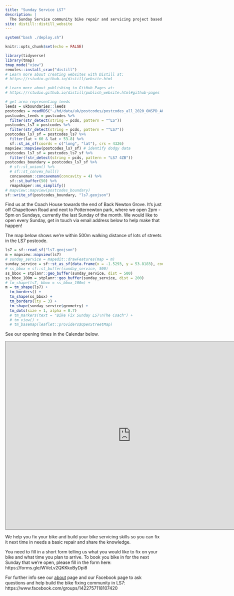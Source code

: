 ```yaml
---
title: "Sunday Service LS7"
description: |
  The Sunday Service community bike repair and servicing project based in the LS7 area, Chapeltown, Leeds
site: distill::distill_website
---
```


```r
system("bash ./deploy.sh")
```


```r
knitr::opts_chunk$set(echo = FALSE)

library(tidyverse)
library(tmap)
tmap_mode("view")
remotes::install_cran("distill")
# Learn more about creating websites with Distill at:
# https://rstudio.github.io/distill/website.html

# Learn more about publishing to GitHub Pages at:
# https://rstudio.github.io/distill/publish_website.html#github-pages

```

```r
# get area representing leeds
leeds = ukboundaries::leeds
postcodes = readRDS("~/hd/data/uk/postcodes/postcodes_all_2020_ONSPD_AUG_2020_UK_lonlat.Rds")
postcodes_leeds = postcodes %>% 
  filter(str_detect(string = pcds, pattern = "^LS"))
postcodes_ls7 = postcodes %>% 
  filter(str_detect(string = pcds, pattern = "^LS7"))
postcodes_ls7_sf = postcodes_ls7 %>% 
  filter(lat < 60 & lat > 53.8) %>% 
  sf::st_as_sf(coords = c("long", "lat"), crs = 4326)
mapview::mapview(postcodes_ls7_sf) # identify dodgy data
postcodes_ls7_sf = postcodes_ls7_sf %>% 
  filter(!str_detect(string = pcds, pattern = "LS7 4ZB"))
postcodes_boundary = postcodes_ls7_sf %>% 
  # sf::st_union() %>% 
  # sf::st_convex_hull()
  concaveman::concaveman(concavity = 4) %>% 
  sf::st_buffer(50) %>% 
  rmapshaper::ms_simplify()
# mapview::mapview(postcodes_boundary)
sf::write_sf(postcodes_boundary, "ls7.geojson")
```

Find us at the Coach House towards the end of Back Newton Grove.
It's just off Chapeltown Road and next to Potternewton park, where we open 2pm - 5pm on Sundays, currently the last Sunday of the month.
We would like to open every Sunday, get in touch via email address below to help make that happen!

The map below shows we're within 500m walking distance of lots of streets in the LS7 postcode.

```r
ls7 = sf::read_sf("ls7.geojson")
m = mapview::mapview(ls7)
# sunday_service = mapedit::drawFeatures(map = m)
sunday_service = sf::st_as_sf(data.frame(x = -1.5293, y = 53.8183), coords = c("x", "y"), crs = 4326)
# ss_bbox = sf::st_buffer(sunday_service, 500)
ss_bbox = stplanr::geo_buffer(sunday_service, dist = 500)
ss_bbox_100m = stplanr::geo_buffer(sunday_service, dist = 200)
# tm_shape(ls7, bbox = ss_bbox_100m) +
m = tm_shape(ls7) +
  tm_borders() +
  tm_shape(ss_bbox) +
  tm_borders(lty = 3) +
  tm_shape(sunday_service$geometry) +
  tm_dots(size = 1, alpha = 0.7) 
  # tm_markers(text = "Bike Fix Sunday LS7\nThe Coach") +
  # tm_view() +
  # tm_basemap(leaflet::providers$OpenStreetMap)
```

See our opening times in the Calendar below.

<iframe src="https://calendar.google.com/calendar/embed?height=600&wkst=1&bgcolor=%23ffffff&ctz=Europe%2FLondon&mode=AGENDA&src=c3VuZGF5c2VydmljZWxzN0BnbWFpbC5jb20&src=ZW4udWsjaG9saWRheUBncm91cC52LmNhbGVuZGFyLmdvb2dsZS5jb20&color=%23039BE5&color=%230B8043" style="border:solid 1px #777" width="800" height="600" frameborder="0" scrolling="no"></iframe>

We help you fix your bike and build your bike servicing skills so you can fix it next time in needs a basic repair and share the knowledge.

You need to fill in a short form telling us what you would like to fix on your bike and what time you plan to arrive.
To book you bike in for the next Sunday that we're open, please fill in the form here: https://forms.gle/WVeLv2QKKkoByDpi8

For further info see our [about](about.html) page and our Facebook page to ask questions and help build the bike fixing community in LS7: https://www.facebook.com/groups/1422757118107420



